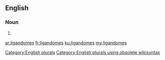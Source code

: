 ==English==

===Noun===
{{head|en}}

# {{plural of|ligandome}}

[[Category:English plurals]][[Category:English plurals using obsolete wikisyntax]]

[[ar:ligandomes]]
[[fr:ligandomes]]
[[ku:ligandomes]]
[[my:ligandomes]]